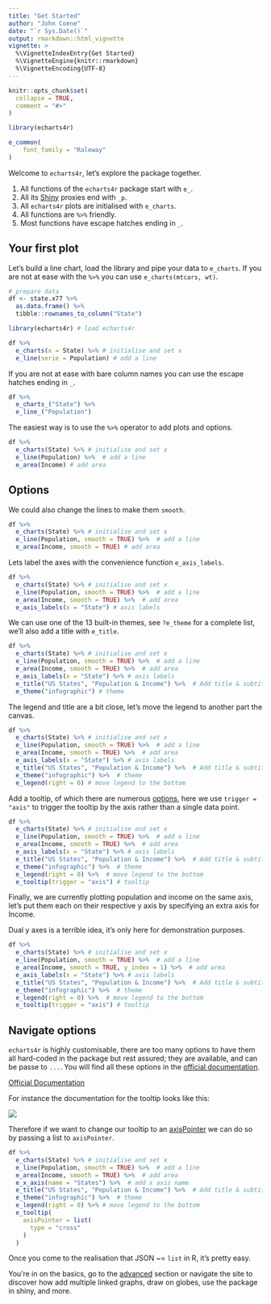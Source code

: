 ```yaml
---
title: "Get Started"
author: "John Coene"
date: "`r Sys.Date()`"
output: rmarkdown::html_vignette
vignette: >
  %\VignetteIndexEntry{Get Started}
  %\VignetteEngine{knitr::rmarkdown}
  %\VignetteEncoding{UTF-8}
---
```


```r
knitr::opts_chunk$set(
  collapse = TRUE,
  comment = "#>"
)

library(echarts4r)

e_common(
    font_family = "Raleway"
)
```

Welcome to `echarts4r`, let's explore the package together.

1. All functions of the `echarts4r` package start with `e_`.
2. All its [Shiny](https://shiny.rstudio.com/) proxies end with `_p`. 
3. All `echarts4r` plots are initialised with `e_charts`.
4. All functions are `%>%` friendly.
5. Most functions have escape hatches ending in `_`.

## Your first plot

Let's build a line chart, load the library and pipe your data to `e_charts`. If you are not at ease with the `%>%` you can use `e_charts(mtcars, wt)`.

```r
# prepare data
df <- state.x77 %>% 
  as.data.frame() %>% 
  tibble::rownames_to_column("State")
```

```r
library(echarts4r) # load echarts4r

df %>% 
  e_charts(x = State) %>% # initialise and set x
  e_line(serie = Population) # add a line
```

If you are not at ease with bare column names you can use the escape hatches ending in `_`.

```r
df %>% 
  e_charts_("State") %>% 
  e_line_("Population")
```

The easiest way is to use the `%>%` operator to add plots and options.

```r
df %>% 
  e_charts(State) %>% # initialise and set x
  e_line(Population) %>%  # add a line
  e_area(Income) # add area
```

## Options

We could also change the lines to make them `smooth`.

```r
df %>% 
  e_charts(State) %>% # initialise and set x
  e_line(Population, smooth = TRUE) %>%  # add a line
  e_area(Income, smooth = TRUE) # add area
```

Lets label the axes with the convenience function `e_axis_labels`.

```r
df %>% 
  e_charts(State) %>% # initialise and set x
  e_line(Population, smooth = TRUE) %>%  # add a line
  e_area(Income, smooth = TRUE) %>%  # add area
  e_axis_labels(x = "State") # axis labels
```

We can use one of the 13 built-in themes, see `?e_theme` for a complete list, we'll also add a title with `e_title`.

```r
df %>% 
  e_charts(State) %>% # initialise and set x
  e_line(Population, smooth = TRUE) %>%  # add a line
  e_area(Income, smooth = TRUE) %>%  # add area
  e_axis_labels(x = "State") %>% # axis labels
  e_title("US States", "Population & Income") %>%  # Add title & subtitle
  e_theme("infographic") # theme
```

The legend and title are a bit close, let's move the legend to another part the canvas.

```r
df %>% 
  e_charts(State) %>% # initialise and set x
  e_line(Population, smooth = TRUE) %>%  # add a line
  e_area(Income, smooth = TRUE) %>%  # add area
  e_axis_labels(x = "State") %>% # axis labels
  e_title("US States", "Population & Income") %>%  # Add title & subtitle
  e_theme("infographic") %>%  # theme
  e_legend(right = 0) # move legend to the bottom
```

Add a tooltip, of which there are numerous [options](https://ecomfe.github.io/echarts-doc/public/en/option.html#tooltip), here we use `trigger = "axis"` to trigger the tooltip by the axis rather than a single data point.

```r
df %>% 
  e_charts(State) %>% # initialise and set x
  e_line(Population, smooth = TRUE) %>%  # add a line
  e_area(Income, smooth = TRUE) %>%  # add area
  e_axis_labels(x = "State") %>% # axis labels
  e_title("US States", "Population & Income") %>%  # Add title & subtitle
  e_theme("infographic") %>%  # theme
  e_legend(right = 0) %>%  # move legend to the bottom
  e_tooltip(trigger = "axis") # tooltip
```

Finally, we are currently plotting population and income on the same axis, let's put them each on their respective y axis by specifying an extra axis for Income.

<span class="label label-warning"><i class="fa fa-warning"></i></span> Dual y axes is a terrible idea, it's only here for demonstration purposes.

```r
df %>% 
  e_charts(State) %>% # initialise and set x
  e_line(Population, smooth = TRUE) %>%  # add a line
  e_area(Income, smooth = TRUE, y_index = 1) %>%  # add area
  e_axis_labels(x = "State") %>% # axis labels
  e_title("US States", "Population & Income") %>%  # Add title & subtitle
  e_theme("infographic") %>%  # theme
  e_legend(right = 0) %>%  # move legend to the bottom
  e_tooltip(trigger = "axis") # tooltip
```

## Navigate options

`echarts4r` is highly customisable, there are too many options to have them all hard-coded in the package but rest assured; they are available, and can be passe to `...`. You will find all these options in the [official documentation](https://ecomfe.github.io/echarts-doc/public/en/option.html).

<a href="https://ecomfe.github.io/echarts-doc/public/en/option.html" class="btn btn-default" target="_blank">
  <i class="fa fa-book"></i>
  Official Documentation
</a>

For instance the documentation for the tooltip looks like this:

<a href="https://ecomfe.github.io/echarts-doc/public/en/option.html#tooltip" target="_blank">
  <img src="https://echarts4r.john-coene.com/articles/docs.png" class="img-responsive responsive-img" />
</a>

Therefore if we want to change our tooltip to an [axisPointer](https://ecomfe.github.io/echarts-doc/public/en/option.html#tooltip.axisPointer) we can do so by passing a list to `axisPointer`.

```r
df %>% 
  e_charts(State) %>% # initialise and set x
  e_line(Population, smooth = TRUE) %>%  # add a line
  e_area(Income, smooth = TRUE) %>%  # add area
  e_x_axis(name = "States") %>%  # add x axis name
  e_title("US States", "Population & Income") %>%  # Add title & subtitle
  e_theme("infographic") %>%  # theme
  e_legend(right = 0) %>% # move legend to the bottom
  e_tooltip(
    axisPointer = list(
      type = "cross"
    )
  ) 
```

Once you come to the realisation that JSON ~= `list` in R, it's pretty easy.

You're in on the basics, go to the [advanced](articles/advanced.html) section or navigate the site to discover how add multiple linked graphs, draw on globes, use the package in shiny, and more.
